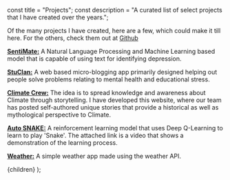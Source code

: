 <!-- Custom Frontmatter -->

const title = "Projects";
const description =
  "A curated list of select projects that I have created over the years.";

<!--  -->

Of the many projects I have created, here are a few, which could make it
till here. For the others, check them out at
[Github](https://github.com/achintyajha)

**[SentiMate:](https://sentimate.ml/)** A Natural Language Processing and Machine Learning based model that is capable of using text for identifying depression.

**[StuClan:](https://stuclan.ml/)** A web based micro-blogging app primarily designed helping out people solve problems relating to mental health and educational stress.

**[Climate Crew:](https://climate-crew.ml/)** The idea is to spread knowledge and awareness about Climate through storytelling. I have developed this website, where our team has posted self-authored unique stories that provide a historical as well as mythological perspective to Climate.

**[Auto SNAKE:](https://www.youtube.com/watch?v=wyFxc-_l1jQ)** A reinforcement learning model that uses Deep Q-Learning to learn to play 'Snake'. The attached link is a video that shows a demonstration of the learning process.

**[Weather:](https://achintyajha.in/weather.github.io)** A simple weather app made using the weather API.

  <PageLayout title={title} description={description}>
    {children}
  </PageLayout>
);
